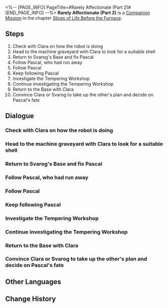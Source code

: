 <%-- [PAGE_INFO]
PageTitle=#Rarely Affectionate (Part 2)#
[END_PAGE_INFO] --%>
{{Stub|Dialogue, characters, and location(s)}}
{{Mission Infobox
|id            = 2010906
|title         = 
|image         = Mission Rarely Affectionate (Part 2).png
|type          = Companion
|event_name    = 
|chapter       = Slices of Life Before the Furnace (Companion Mission Chapter)
|requirements  = [[Companion Mission]] ''[[Rarely Affectionate (Part 1)]]'' completed
|summary       = Pascal's diary revealed the brutal truth behind the parts theft and Rivet Town. What should the robot do after learning the truth? Clara felt the weight of deciding its fate.
In the end, At the request of Clara and Svarog, you made a choice, hoping it won't be one you regret.
|characters    = <!--characters that appear in this mission-->
|startLocation = <!--location as it intially appears on the mission screen-->
|world         = <!--i.e. Penacony-->
|area          = <!--i.e. A Child's Dream-->
|prev          = 
|next          = 
|exp           = 350
|credits       = 20000
|stellarJade   = 
|other         = {{Card List|Condensed Aether*4;Shield*200|delim=;}}
}}
'''Rarely Affectionate (Part 2)''' is a [[Companion Mission]] in the chapter [[Slices of Life Before the Furnace (Companion Mission Chapter)|Slices of Life Before the Furnace]].

==Steps==
# Check with Clara on how the robot is doing
# Head to the machine graveyard with Clara to look for a suitable shell
# Return to Svarog's Base and fix Pascal
# Follow Pascal, who had run away
# Follow Pascal
# Keep following Pascal
# Investigate the Tempering Workshop
# Continue investigating the Tempering Workshop
# Return to the Base with Clara
# Convince Clara or Svarog to take up the other's plan and decide on Pascal's fate

<!--
==Gameplay Notes==

--><!--
==Trial Character==

-->
==Dialogue==
{{Stub Dialogue}}
{{Dialogue Start}}
:{{tx}}
{{Dialogue End}}

===Check with Clara on how the robot is doing===
{{Mission Description|type=companion|location=<!--to be added-->|update|You receive Clara's new message. She seems to have finished repairing the little robot.<br />Maybe you can see how things are going at Svarog's Base when you have the time. Remember, you promised her to go &mdash;<br />No one can break a promise to Clara. No one.}}
{{Dialogue Start}}
:{{tx}}
{{Dialogue End}}

===Head to the machine graveyard with Clara to look for a suitable shell===
{{Mission Description|type=companion|location=<!--to be added-->|update|Clara seemed to have given the little robot a nice name. It is now called Pascal. This name makes you feel a bit different towards it... but it could also just be an illusion. Forget about it &mdash; You currently face a more important matter.<br />Pascal doesn't seem to be able to talk fluently. To fix this problem, Clara and you have to look for a suitable robot shell to place it into.}}
{{Dialogue Start}}
:{{tx}}
{{Dialogue End}}

===Return to Svarog's Base and fix Pascal===
{{Mission Description|type=companion|location=<!--to be added-->|update|Clara and you had a thorough search in the machine graveyard and finally found parts you can use.<br />Return to Svarog's Base and see if the shell can get Pascal back to normal.}}
{{Dialogue Start}}
:{{tx}}
{{Dialogue End}}

===Follow Pascal, who had run away===
{{Mission Description|type=companion|location=<!--to be added-->|update|You fixed Pascal. Its core fitted into the new shell nicely. But Pascal was not completely fixed &mdash; After receiving the new shell, Pascal malfunctioned again and ran away toward Rivet Town.<br />Clara and you decide to head out immediately to look for Pascal and prevent it from causing incidents outside of Svarog's Base.}}
{{Dialogue Start}}
:{{tx}}
{{Dialogue End}}

===Follow Pascal===
{{Mission Description|type=companion|location=<!--to be added-->|update|Clara and you found Pascal. It seemed to have been subdued by one of Svarog's automatic robot soldiers. However, you did not have a nice experience communicating with that robot soldier.<br />Anyways, the incident is mostly solved &mdash; Pascal finally returns to normal after being given the last shell, then walks on its own to lead you somewhere deep in Rivet Town.}}
{{Dialogue Start}}
:{{tx}}
{{Dialogue End}}

===Keep following Pascal===
{{Mission Description|type=companion|location=<!--to be added-->|update|Clara and you followed Pascal's steps and strolled along the streets of Rivet Town. During this, Clara asked you a question that you also found puzzling. "Why do the lights in Rivet Town never go out?"<br />You don't have the answer yet, but instinctively feel that the answer to this question lies somewhere in town.<br />Perhaps &mdash; and I mean "perhaps" &mdash; Pascal knows the truth about this?}}
{{Dialogue Start}}
:{{tx}}
{{Dialogue End}}

===Investigate the Tempering Workshop===
{{Mission Description|type=companion|location=<!--to be added-->|update|Pascal led Clara and you to the abandoned workshop in Rivet Town, the Tempering Workshop. You piece together some of the motivations underlying Pascal's behavior from its broken speech.<br />Pascal seemed to have treated this place as its secret base and maintained the entire Rivet Town ceaselessly from here.<br />But there are still many mysteries surrounding Pascal &mdash; Perhaps a thorough investigation at the Tempering Workshop could solve the puzzle.}}
{{Dialogue Start}}
:{{tx}}
{{Dialogue End}}

===Continue investigating the Tempering Workshop===
{{Mission Description|type=companion|location=<!--to be added-->|update|Pascal led Clara and you to the abandoned workshop in Rivet Town, the Tempering Workshop. You piece together some of the motivation underlying Pascal's behavior from its broken speech.<br />Pascal seemed to have treated this place as its secret base and maintained the entire Rivet Town ceaselessly from here.<br />You find some suspicious objects, but they don't really explain much &mdash; Keep looking around for a bit longer.}}
{{Dialogue Start}}
:{{tx}}
{{Dialogue End}}

===Return to the Base with Clara===
{{Mission Description|type=companion|location=<!--to be added-->|update|Pascal's diary revealed the cruel truth behind the parts theft and the lights that never went out in Rivet Town.<br />What will happen to this poor robot after knowing all this? Neither you nor Clara could make up your mind.<br />Why don't you return to Svarog's Base and discuss the possibilities with the one person (or rather, robot) in Belobog who understands automatic robot soldiers the most.}}
{{Dialogue Start}}
:{{tx}}
{{Dialogue End}}

===Convince Clara or Svarog to take up the other's plan and decide on Pascal's fate===
{{Mission Description|type=companion|location=<!--to be added-->|update|Svarog and Clara both stated their thoughts but you, the hero who saved Belobog, have the power to decide.<br />Think carefully and decide on Pascal's fate.}}
{{Dialogue Start}}
:{{tx}}
{{Dialogue End}}

==Other Languages==
{{Other Languages
|en   = Rarely Affectionate (Part 2)
|zhs  = 难得有情•其二
|zht  = 難得有情•其二
|ja   = 情、得難し・その2
|ko   = 귀한 애정•2
|es   = Un afecto inusitado (II)
|fr   = Rarement tendre (partie 2)
|ru   = Невиданная ласка II
|th   = ยากเกินจะไขว่คว้า 2
|vi   = Chút Ân Tình Hiếm Hoi-2
|de   = Seltene Zuneigung (Teil 2)
|id   = Jarang Perhatian (Bagian 2)
|pt   = Pouca Afeição (Parte 2)
}}

==Change History==
{{Change History|1.0}}
